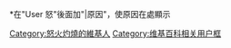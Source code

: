 <noinclude>*在"User 怒"後面加"|原因"，使原因在{{{1}}}處顯示</noinclude>
{{Userbox
  |id-c=black
  |id-fc=white
  |id-s=18
  |id=[[怒|<span style="color: #FF0000;">怒</span>]]
  |info=時因<span style="color:#323232;">'''{{{1}}}'''</span>而[[:Category:燃燒吧，火苗|怒火灼燒]]。
  |info-c=#E0E0E0
  |info-fc=#575757
  |info-s=10
  |border-c=#2C4D68
  |border-s=2
}}
<includeonly>[[Category:怒火灼燒的維基人]]</includeonly><noinclude>[[Category:维基百科相关用户框]]</noinclude>